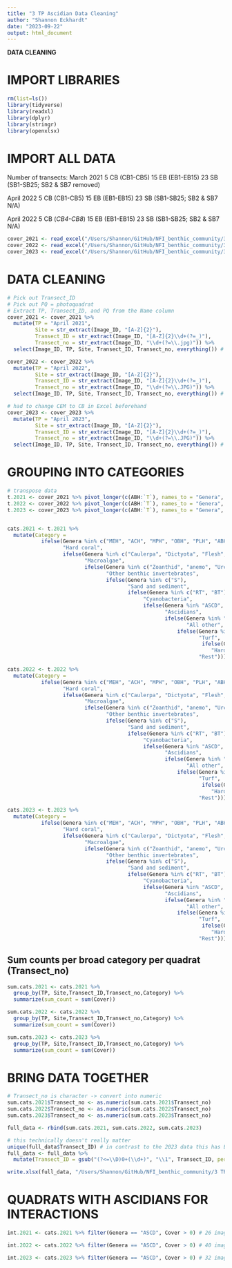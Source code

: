 ```yaml
---
title: "3 TP Ascidian Data Cleaning"
author: "Shannon Eckhardt"
date: "2023-09-22"
output: html_document
---
```


**DATA CLEANING**

# IMPORT LIBRARIES
```r
rm(list=ls())
library(tidyverse)
library(readxl)
library(dplyr)
library(stringr)
library(openxlsx)
```

# IMPORT ALL DATA
Number of transects:
March 2021    5 CB (CB1-CB5)
              15 EB (EB1-EB15)
              23 SB (SB1-SB25; SB2 & SB7 removed)
              
April 2022    5 CB (CB1-CB5)
              15 EB (EB1-EB15)
              23 SB (SB1-SB25; SB2 & SB7 N/A)
  
April 2022    5 CB (*CB4-CB8*)
              15 EB (EB1-EB15)
              23 SB (SB1-SB25; SB2 & SB7 N/A)
              
```r
cover_2021 <- read_excel("/Users/Shannon/GitHub/NFI_benthic_community/3 TP Analysis/01 - Data/PROCESSED_benthic_cover_March_2021.xlsx")
cover_2022 <- read_excel("/Users/Shannon/GitHub/NFI_benthic_community/3 TP Analysis/01 - Data/PROCESSED_benthic_cover_April_2022.xlsx")
cover_2023 <- read_excel("/Users/Shannon/GitHub/NFI_benthic_community/3 TP Analysis/01 - Data/PROCESSED_benthic_cover_March_2023.xlsx")
```


# DATA CLEANING
```r
# Pick out Transect_ID
# Pick out PQ = photoquadrat
# Extract TP, Transect_ID, and PQ from the Name column
cover_2021 <- cover_2021 %>%
  mutate(TP = "April 2021",
         Site = str_extract(Image_ID, "[A-Z]{2}"),
         Transect_ID = str_extract(Image_ID, "[A-Z]{2}\\d+(?=_)"),
         Transect_no = str_extract(Image_ID, "\\d+(?=\\.jpg)")) %>%
  select(Image_ID, TP, Site, Transect_ID, Transect_no, everything()) # reorder columns

cover_2022 <- cover_2022 %>%
  mutate(TP = "April 2022",
         Site = str_extract(Image_ID, "[A-Z]{2}"),
         Transect_ID = str_extract(Image_ID, "[A-Z]{2}\\d+(?=_)"),
         Transect_no = str_extract(Image_ID, "\\d+(?=\\.JPG)")) %>%
  select(Image_ID, TP, Site, Transect_ID, Transect_no, everything()) # reorder columns

# had to change CEM to CB in Excel beforehand
cover_2023 <- cover_2023 %>%
  mutate(TP = "April 2023",
         Site = str_extract(Image_ID, "[A-Z]{2}"),
         Transect_ID = str_extract(Image_ID, "[A-Z]{2}\\d+(?=_)"),
         Transect_no = str_extract(Image_ID, "\\d+(?=\\.JPG)")) %>%
  select(Image_ID, TP, Site, Transect_ID, Transect_no, everything()) # reorder columns
```

# GROUPING INTO CATEGORIES
```r
# transpose data
t.2021 <- cover_2021 %>% pivot_longer(c(ABH:`T`), names_to = "Genera", values_to = "Cover")
t.2022 <- cover_2022 %>% pivot_longer(c(ABH:`T`), names_to = "Genera", values_to = "Cover")
t.2023 <- cover_2023 %>% pivot_longer(c(ABH:`T`), names_to = "Genera", values_to = "Cover")


cats.2021 <- t.2021 %>%
  mutate(Category = 
           ifelse(Genera %in% c("MEH", "ACH", "MPH", "OBH", "PLH", "ABH", "ANH", "POH", "GOH", "OG"),
                  "Hard coral",
                  ifelse(Genera %in% c("Caulerpa", "Dictyota", "Flesh", "ACA", "Leath", "CCA", "Fol"),
                         "Macroalgae",
                         ifelse(Genera %in% c("Zoanthid", "anemo", "Urchin", "ESCB"),
                                "Other benthic invertebrates",
                                ifelse(Genera %in% c("S"),
                                       "Sand and sediment",
                                       ifelse(Genera %in% c("RT", "BT"),
                                            "Cyanobacteria",
                                            ifelse(Genera %in% "ASCD",
                                                   "Ascidians",
                                                   ifelse(Genera %in% "NA",
                                                          "All other",
                                                       ifelse(Genera %in% c("OtT", "T"),
                                                              "Turf",
                                                               ifelse(Genera %in% c("BARK", "R", "Rubble"),
                                                                  "Hard substrate",
                                                              "Rest"))))))))))

cats.2022 <- t.2022 %>%
  mutate(Category = 
           ifelse(Genera %in% c("MEH", "ACH", "MPH", "OBH", "PLH", "ABH", "ANH", "POH", "GOH", "OG"),
                  "Hard coral",
                  ifelse(Genera %in% c("Caulerpa", "Dictyota", "Flesh", "ACA", "Leath", "CCA", "Fol"),
                         "Macroalgae",
                         ifelse(Genera %in% c("Zoanthid", "anemo", "Urchin", "ESCB"),
                                "Other benthic invertebrates",
                                ifelse(Genera %in% c("S"),
                                       "Sand and sediment",
                                       ifelse(Genera %in% c("RT", "BT"),
                                            "Cyanobacteria",
                                            ifelse(Genera %in% "ASCD",
                                                   "Ascidians",
                                                   ifelse(Genera %in% "NA",
                                                          "All other",
                                                       ifelse(Genera %in% c("OtT", "T"),
                                                              "Turf",
                                                               ifelse(Genera %in% c("BARK", "R", "Rubble"),
                                                                  "Hard substrate",
                                                              "Rest"))))))))))

cats.2023 <- t.2023 %>%
  mutate(Category = 
           ifelse(Genera %in% c("MEH", "ACH", "MPH", "OBH", "PLH", "ABH", "ANH", "POH", "GOH", "OG"),
                  "Hard coral",
                  ifelse(Genera %in% c("Caulerpa", "Dictyota", "Flesh", "ACA", "Leath", "CCA", "Fol"),
                         "Macroalgae",
                         ifelse(Genera %in% c("Zoanthid", "anemo", "Urchin", "ESCB"),
                                "Other benthic invertebrates",
                                ifelse(Genera %in% c("S"),
                                       "Sand and sediment",
                                       ifelse(Genera %in% c("RT", "BT"),
                                            "Cyanobacteria",
                                            ifelse(Genera %in% "ASCD",
                                                   "Ascidians",
                                                   ifelse(Genera %in% "NA",
                                                          "All other",
                                                       ifelse(Genera %in% c("OtT", "T"),
                                                              "Turf",
                                                               ifelse(Genera %in% c("BARK", "R", "Rubble"),
                                                                  "Hard substrate",
                                                              "Rest"))))))))))
```

## Sum counts per broad category per quadrat (Transect_no)
```r
sum.cats.2021 <- cats.2021 %>%
  group_by(TP, Site,Transect_ID,Transect_no,Category) %>%
  summarize(sum_count = sum(Cover))

sum.cats.2022 <- cats.2022 %>%
  group_by(TP, Site,Transect_ID,Transect_no,Category) %>%
  summarize(sum_count = sum(Cover))

sum.cats.2023 <- cats.2023 %>%
  group_by(TP, Site,Transect_ID,Transect_no,Category) %>%
  summarize(sum_count = sum(Cover))
```
# BRING DATA TOGETHER
```r
# Transect_no is character -> convert into numeric
sum.cats.2021$Transect_no <- as.numeric(sum.cats.2021$Transect_no)
sum.cats.2022$Transect_no <- as.numeric(sum.cats.2022$Transect_no)
sum.cats.2023$Transect_no <- as.numeric(sum.cats.2023$Transect_no)

full_data <- rbind(sum.cats.2021, sum.cats.2022, sum.cats.2023)

# this technically doesn't really matter
unique(full_data$Transect_ID) # in contrast to the 2023 data this has EB01 instead of EB1 (2023) -> change this below:
full_data <- full_data %>%
  mutate(Transect_ID = gsub("(?<=\\D)0+(\\d+)", "\\1", Transect_ID, perl = TRUE))

write.xlsx(full_data, "/Users/Shannon/GitHub/NFI_benthic_community/3 TP Analysis/01 - Data/FULL_DATA_21_22_23.xlsx", rowNames = FALSE)
```



# QUADRATS WITH ASCIDIANS FOR INTERACTIONS

```r

int.2021 <- cats.2021 %>% filter(Genera == "ASCD", Cover > 0) # 26 images (I had 23 previously)

int.2022 <- cats.2022 %>% filter(Genera == "ASCD", Cover > 0) # 40 images (I had 0 previously because this is a new TP)

int.2023 <- cats.2023 %>% filter(Genera == "ASCD", Cover > 0) # 32 images (I had 13 previously)
```




